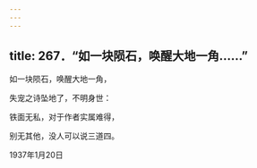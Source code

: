 ```yaml
---
---
---
```

title: 267．“如一块陨石，唤醒大地一角……”
---




如一块陨石，唤醒大地一角，

失宠之诗坠地了，不明身世：

铁面无私，对于作者实属难得，

别无其他，没人可以说三道四。

1937年1月20日